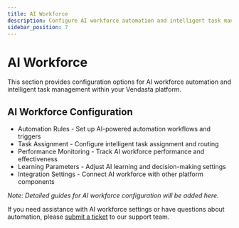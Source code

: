 ```yaml
---
title: AI Workforce
description: Configure AI workforce automation and intelligent task management
sidebar_position: 7
---
```


# AI Workforce

This section provides configuration options for AI workforce automation and intelligent task management within your Vendasta platform.

## AI Workforce Configuration

- Automation Rules - Set up AI-powered automation workflows and triggers
- Task Assignment - Configure intelligent task assignment and routing
- Performance Monitoring - Track AI workforce performance and effectiveness
- Learning Parameters - Adjust AI learning and decision-making settings
- Integration Settings - Connect AI workforce with other platform components

*Note: Detailed guides for AI workforce configuration will be added here.*

If you need assistance with AI workforce settings or have questions about automation, please [submit a ticket](https://support.vendasta.com/hc/en-us/requests/new) to our support team.